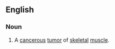 ==English==
{{wikipedia}}
===Noun===
{{en-noun|-}}
#{{pathology}} A [[cancerous]] [[tumor]] of [[skeletal]] [[muscle]].